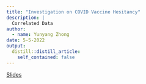 ```yaml
---
title: "Investigation on COVID Vaccine Hesitancy"
description: |
  Correlated Data
author:
  - name: Yunyang Zhong
date: 5-5-2022
output:
  distill::distill_article:
    self_contained: false
---
```


[Slides](https://docs.google.com/presentation/d/1kg7iM_8nQP1RC_zGHHTCIzO9xvPKBCGYule4b4A_pPc/edit#slide=id.p)
